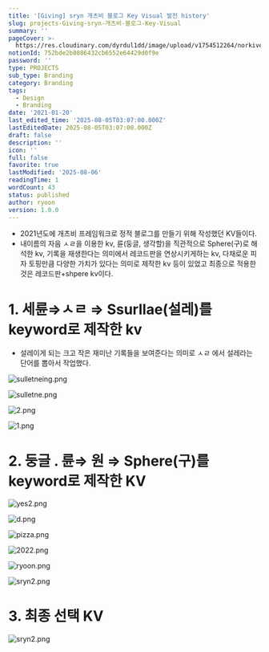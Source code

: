 ```yaml
---
title: '[Giving] sryn 개츠비 블로그 Key Visual 발전 history'
slug: projects-Giving-sryn-개츠비-블로그-Key-Visual
summary: ''
pageCover: >-
  https://res.cloudinary.com/dyrdul1dd/image/upload/v1754512264/norkive-notion-images/1754512263924-sryn2.png
notionId: 752bde2b8086432cb6552e64429d0f9e
password: ''
type: PROJECTS
sub_type: Branding
category: Branding
tags:
  - Design
  - Branding
date: '2021-01-20'
last_edited_time: '2025-08-05T03:07:00.000Z'
lastEditedDate: 2025-08-05T03:07:00.000Z
draft: false
description: ''
icon: ''
full: false
favorite: true
lastModified: '2025-08-06'
readingTime: 1
wordCount: 43
status: published
author: ryoon
version: 1.0.0
---
```

- 2021년도에 개츠비 프레임워크로 정적 블로그를 만들기 위해 작성했던 KV들이다.
- 내이름의 자음 ㅅㄹ을 이용한 kv, 륜(둥글, 생각할)을 직관적으로 Sphere(구)로 해석한 kv, 기록을 재생한다는 의미에서 레코드판을 연상시키게하는 kv, 다채로운 피자 토핑만큼 다양한 가치가 있다는 의미로 제작한 kv 등이 있었고 최종으로 적용한 것은 레코드판+shpere kv이다.

# 1. 세륜⇒ㅅㄹ ⇒ Ssurllae(설레)를 keyword로 제작한 kv

- 설레이게 되는 크고 작은 재미난 기록들을 보여준다는 의미로 ㅅㄹ 에서 설레라는 단어를 뽑아서 작업했다.

![sulletneing.png](https://res.cloudinary.com/dyrdul1dd/image/upload/v1754512249/norkive-notion-images/1754512248530-sulletneing.png)


![sulletne.png](https://res.cloudinary.com/dyrdul1dd/image/upload/v1754512250/norkive-notion-images/1754512250452-sulletne.png)


![2.png](https://res.cloudinary.com/dyrdul1dd/image/upload/v1754512252/norkive-notion-images/1754512251838-2.png)


![1.png](https://res.cloudinary.com/dyrdul1dd/image/upload/v1754512253/norkive-notion-images/1754512253260-1.png)


# 2. 둥글 . 륜⇒ 원 ⇒ Sphere(구)를 keyword로 제작한 KV


![yes2.png](https://res.cloudinary.com/dyrdul1dd/image/upload/v1754512255/norkive-notion-images/1754512255266-yes2.png)


![d.png](https://res.cloudinary.com/dyrdul1dd/image/upload/v1754512257/norkive-notion-images/1754512256995-d.png)


![pizza.png](https://res.cloudinary.com/dyrdul1dd/image/upload/v1754512258/norkive-notion-images/1754512258654-pizza.png)


![2022.png](https://res.cloudinary.com/dyrdul1dd/image/upload/v1754512260/norkive-notion-images/1754512259914-2022.png)


![ryoon.png](https://res.cloudinary.com/dyrdul1dd/image/upload/v1754512261/norkive-notion-images/1754512261142-ryoon.png)


![sryn2.png](https://res.cloudinary.com/dyrdul1dd/image/upload/v1754512262/norkive-notion-images/1754512262452-sryn2.png)


# 3. 최종 선택 KV


![sryn2.png](https://res.cloudinary.com/dyrdul1dd/image/upload/v1754512262/norkive-notion-images/1754512262452-sryn2.png)

